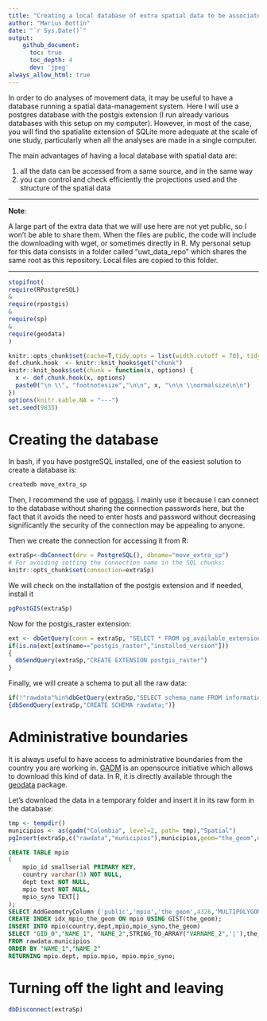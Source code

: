 ```yaml
---
title: "Creating a local database of extra spatial data to be associated with movement data"
author: "Marius Bottin"
date: "`r Sys.Date()`"
output: 
    github_document:
      toc: true
      toc_depth: 4
      dev: 'jpeg'
always_allow_html: true
---
```



In order to do analyses of movement data, it may be useful to have a database running a spatial data-management system.
Here I will use a postgres database with the postgis extension (I run already various databases with this setup on my computer).
However, in most of the case, you will find the spatialite extension of SQLite more adequate at the scale of one study, particularly when all the analyses are made in a single computer.

The main advantages of having a local database with spatial data are:

1. all the data can be accessed from a same source, and in the same way
1. you can control and check efficiently the projections used and the structure of the spatial data

**********************

**Note**:

A large part of the extra data that we will use here are not yet public, so I won't be able to share them.
When the files are public, the code will include the downloading with wget, or sometimes directly in R.
My personal setup for this data consists in a folder called "uwt_data_repo" which shares the same root as this repository.
Local files are copied to this folder.



**********************

```r
stopifnot(
require(RPostgreSQL)
&
require(rpostgis)
&
require(sp)
&
require(geodata)
)

knitr::opts_chunk$set(cache=T,tidy.opts = list(width.cutoff = 70), tidy = TRUE, fig.path="Fig/extraDB_",echo=T)
def.chunk.hook  <- knitr::knit_hooks$get("chunk")
knitr::knit_hooks$set(chunk = function(x, options) {
  x <- def.chunk.hook(x, options)
  paste0("\n \\", "footnotesize","\n\n", x, "\n\n \\normalsize\n\n")
})
options(knitr.kable.NA = "---")
set.seed(9835)
```

# Creating the database

In bash, if you have postgreSQL installed, one of the easiest solution to create a database is:

```bash
createdb move_extra_sp
```

Then, I recommend the use of [pgpass](https://www.postgresql.org/docs/current/libpq-pgpass.html).
I mainly use it because I can connect to the database without sharing the connection passwords here, but the fact that it avoids the need to enter hosts and password without decreasing significantly the security of the connection may be appealing to anyone.

Then we create the connection for accessing it from R:

```r
extraSp<-dbConnect(drv = PostgreSQL(), dbname="move_extra_sp")
# For avoiding setting the connection name in the SQL chunks:
knitr::opts_chunk$set(connection=extraSp)
```


We will check on the installation of the postgis extension and if needed, install it

```r
pgPostGIS(extraSp)
```
Now for the postgis_raster extension:
```r
ext <- dbGetQuery(conn = extraSp, "SELECT * FROM pg_available_extensions;")
if(is.na(ext[ext$name=="postgis_raster","installed_version"]))
{
  dbSendQuery(extraSp,"CREATE EXTENSION postgis_raster")
}
```

Finally, we will create a schema to put all the raw data:

```r
if(!"rawdata"%in%dbGetQuery(extraSp,"SELECT schema_name FROM information_schema.schemata")$schema_name)
{dbSendQuery(extraSp,"CREATE SCHEMA rawdata;")}
```


# Administrative boundaries

It is always useful to have access to administrative boundaries from the country you are working in.
[GADM](https://gadm.org/) is an opensource initiative which allows to download this kind of data.
In R, it is directly available through the [geodata](https://github.com/rspatial/geodata/) package.


Let's download the data in a temporary folder and insert it in its raw form in the database:
```r
tmp <- tempdir()
municipios <- as(gadm("Colombia", level=2, path= tmp),"Spatial")
pgInsert(extraSp,c("rawdata","municipios"),municipios,geom="the_geom",overwrite = T)
```


```sql
CREATE TABLE mpio
(
    mpio_id smallserial PRIMARY KEY,
    country varchar(3) NOT NULL,
    dept text NOT NULL,
    mpio text NOT NULL,
    mpio_syno TEXT[]
);
SELECT AddGeometryColumn ('public','mpio','the_geom',4326,'MULTIPOLYGON',2);
CREATE INDEX idx_mpio_the_geom ON mpio USING GIST(the_geom);
INSERT INTO mpio(country,dept,mpio,mpio_syno,the_geom)
SELECT "GID_0","NAME_1", "NAME_2",STRING_TO_ARRAY("VARNAME_2",'|'),the_geom
FROM rawdata.municipios
ORDER BY "NAME_1","NAME_2"
RETURNING mpio.dept, mpio.mpio, mpio.mpio_syno;
```

# 

# Turning off the light and leaving

```r
dbDisconnect(extraSp)
```


